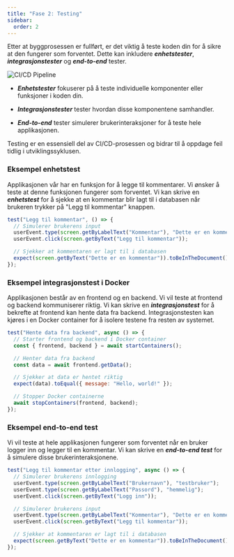 ```yaml
---
title: "Fase 2: Testing"
sidebar:
  order: 2
---
```


Etter at byggprosessen er fullført, er det viktig å teste koden din for å sikre at den fungerer som forventet.
Dette kan inkludere **_enhetstester_**, **_integrasjonstester_** og **_end-to-end_** tester.

![CI/CD Pipeline](../../../../assets/images/Test.png)

- **_Enhetstester_** fokuserer på å teste individuelle komponenter eller funksjoner i koden din.

- **_Integrasjonstester_** tester hvordan disse komponentene samhandler.

- **_End-to-end_** tester simulerer brukerinteraksjoner for å teste hele applikasjonen.

Testing er en essensiell del av CI/CD-prosessen og bidrar til å oppdage feil tidlig i utviklingssyklusen.

### Eksempel enhetstest

Applikasjonen vår har en funksjon for å legge til kommentarer. Vi ønsker å teste at denne funksjonen fungerer som forventet. Vi kan skrive en **_enhetstest_** for å sjekke at en kommentar blir lagt til i databasen når brukeren trykker på "Legg til kommentar" knappen.

```javascript
test("Legg til kommentar", () => {
  // Simulerer brukerens input
  userEvent.type(screen.getByLabelText("Kommentar"), "Dette er en kommentar");
  userEvent.click(screen.getByText("Legg til kommentar"));

  // Sjekker at kommentaren er lagt til i databasen
  expect(screen.getByText("Dette er en kommentar")).toBeInTheDocument();
});
```

### Eksempel integrasjonstest i Docker

Applikasjonen består av en frontend og en backend. Vi vil teste at frontend og backend kommuniserer riktig. Vi kan skrive en **_integrasjonstest_** for å bekrefte at frontend kan hente data fra backend. Integrasjonstesten kan kjøres i en Docker container for å isolere testene fra resten av systemet.

```javascript
test("Hente data fra backend", async () => {
  // Starter frontend og backend i Docker container
  const { frontend, backend } = await startContainers();

  // Henter data fra backend
  const data = await frontend.getData();

  // Sjekker at data er hentet riktig
  expect(data).toEqual({ message: "Hello, world!" });

  // Stopper Docker containerne
  await stopContainers(frontend, backend);
});
```

### Eksempel end-to-end test

Vi vil teste at hele applikasjonen fungerer som forventet når en bruker logger inn og legger til en kommentar.
Vi kan skrive en **_end-to-end test_** for å simulere disse brukerinteraksjonene.

```javascript
test("Legg til kommentar etter innlogging", async () => {
  // Simulerer brukerens innlogging
  userEvent.type(screen.getByLabelText("Brukernavn"), "testbruker");
  userEvent.type(screen.getByLabelText("Passord"), "hemmelig");
  userEvent.click(screen.getByText("Logg inn"));

  // Simulerer brukerens input
  userEvent.type(screen.getByLabelText("Kommentar"), "Dette er en kommentar");
  userEvent.click(screen.getByText("Legg til kommentar"));

  // Sjekker at kommentaren er lagt til i databasen
  expect(screen.getByText("Dette er en kommentar")).toBeInTheDocument();
});
```


<SelectCorrect
  question="Hva er formålet med enhetstester?"
  wrong2="Å teste hele applikasjonen fra start"
  correct="Å teste individuelle komponenter eller funksjoner i koden."
  wrong1="Å teste hvordan komponentene samhandler."
/>


<LikeThisPage />
